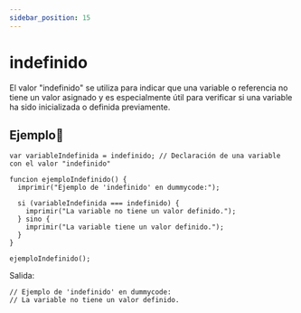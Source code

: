 ```yaml
---
sidebar_position: 15
---
```



# indefinido
El valor "indefinido" se utiliza para indicar que una variable o referencia no tiene un valor asignado y es especialmente útil para verificar si una variable ha sido inicializada o definida previamente.

## Ejemplo📝

```dummy
var variableIndefinida = indefinido; // Declaración de una variable con el valor "indefinido"

funcion ejemploIndefinido() {
  imprimir("Ejemplo de 'indefinido' en dummycode:");

  si (variableIndefinida === indefinido) {
    imprimir("La variable no tiene un valor definido.");
  } sino {
    imprimir("La variable tiene un valor definido.");
  }
}

ejemploIndefinido();
```
Salida:

```dummy
// Ejemplo de 'indefinido' en dummycode:
// La variable no tiene un valor definido.
```